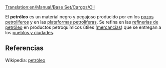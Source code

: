 [[Translation:en/Manual/Base Set/Cargos/Oil]]

{{es/Carga| carga  = Petróleo
| imagen =en/Oil.png| producida =[[es/Manual/Base Set/Industries/Plataforma petrolífera|Plataformas]] y [[es/Manual/Base Set/Industries/Pozos petrolíferos|pozos petrolíferos]]
| aceptada  =[[es/Manual/Base Set/Industries/Refinería de petróleo|Refinería de petróleo]]
}}
El '''petróleo''' es un material negro y pegajoso producido por en los [[es/Manual/Base Set/Industries/Pozos petrolíferos|pozos petrolíferos]] y en las [[es/Manual/Base Set/Industries/Plataforma petrolífera|plataformas petrolíferas]]. Se refina en las [[es/Manual/Base Set/Industries/Refinería de petróleo|refinerías de petróleo]] en productos petroquímicos útiles ([[es/Manual/Base Set/Cargos/Mercancías|mercancías]]) que se entregan a los [[es/Manual/Pueblo|pueblos y ciudades]].


==Referencias==
Wikipedia: [https://www.wikipedia.org/wiki/es:petróleo petróleo]